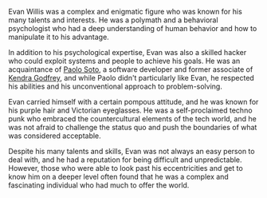 Evan Willis was a complex and enigmatic figure who was known for his many talents and interests. He was a polymath and a behavioral psychologist who had a deep understanding of human behavior and how to manipulate it to his advantage.

In addition to his psychological expertise, Evan was also a skilled hacker who could exploit systems and people to achieve his goals. He was an acquaintance of [Paolo Soto](paolo-soto), a software developer and former associate of [Kendra Godfrey](kendra-godfrey), and while Paolo didn't particularly like Evan, he respected his abilities and his unconventional approach to problem-solving.

Evan carried himself with a certain pompous attitude, and he was known for his purple hair and Victorian eyeglasses. He was a self-proclaimed techno punk who embraced the countercultural elements of the tech world, and he was not afraid to challenge the status quo and push the boundaries of what was considered acceptable.

Despite his many talents and skills, Evan was not always an easy person to deal with, and he had a reputation for being difficult and unpredictable. However, those who were able to look past his eccentricities and get to know him on a deeper level often found that he was a complex and fascinating individual who had much to offer the world.

